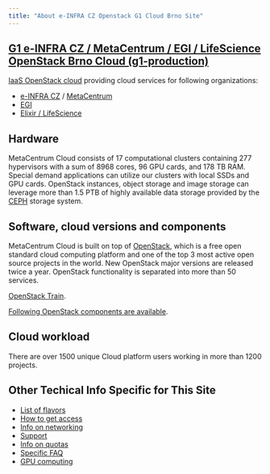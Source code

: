 ```yaml
---
title: "About e-INFRA CZ Openstack G1 Cloud Brno Site"
---
```

## [G1 e-INFRA CZ / MetaCentrum / EGI / LifeScience OpenStack Brno Cloud (g1-production)](https://cloud.metacentrum.cz/)

[IaaS OpenStack cloud](https://cloud.metacentrum.cz/) providing cloud services for following organizations:

 - [e-INFRA CZ](https://www.e-infra.cz/en) / [MetaCentrum](https://www.metacentrum.cz/en/index.html)
 - [EGI](https://www.egi.eu/)
 - [Elixir / LifeScience](https://elixir-europe.org/)

## Hardware

MetaCentrum Cloud consists of 17 computational clusters containing 277 hypervisors
with a sum of 8968 cores, 96 GPU cards, and 178 TB RAM. Special demand applications
can utilize our clusters with local SSDs and GPU cards. OpenStack instances, object
storage and image storage can leverage more than 1.5 PTB of highly available data
storage provided by the [CEPH](https://docs.ceph.com/en/pacific/) storage system.

## Software, cloud versions and components

MetaCentrum Cloud is built on top of [OpenStack](https://www.openstack.org/), which is a free open standard cloud computing platform
and one of the top 3 most active open source projects in the world. New OpenStack major versions are
released twice a year. OpenStack functionality is separated into more than 50 services.

[OpenStack Train](https://www.openstack.org/software/train/).

[Following OpenStack components are available](./openstack-components).

## Cloud workload

There are over 1500 unique Cloud platform users working in more than 1200 projects.

## Other Techical Info Specific for This Site

 * [List of flavors](./flavors)
 * [How to get access](./get-access)
 * [Info on networking](./networking)
 * [Support](./get-support)
 * [Info on quotas](./quota-limits)
 * [Specific FAQ](./faq)
 * [GPU computing](gpu-computing)
